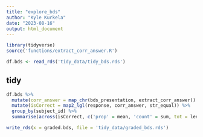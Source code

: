 ```yaml
---
title: "explore_bds"
author: "Kyle Kurkela"
date: "2023-08-16"
output: html_document
---
```


```r
library(tidyverse)
source('functions/extract_corr_answer.R')

df.bds <- read_rds('tidy_data/tidy_bds.rds')
```

## tidy

```r
df.bds %>%
  mutate(corr_answer = map_chr(bds_presentation, extract_corr_answer)) %>%
  mutate(isCorrect = map2_lgl(response, corr_answer, str_equal)) %>%
  group_by(subject_id) %>%
  summarise(across(isCorrect, c('prop' = mean, 'count' = sum, tot = length))) -> graded.bds

write_rds(x = graded.bds, file = 'tidy_data/graded_bds.rds')
```

